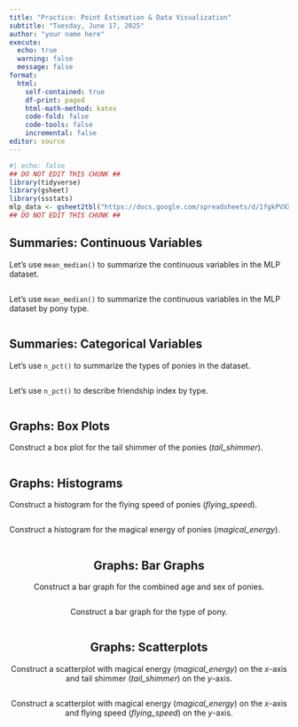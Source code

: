 ```yaml
---
title: "Practice: Point Estimation & Data Visualization"
subtitle: "Tuesday, June 17, 2025"
author: "your name here"
execute:
  echo: true
  warning: false
  message: false
format: 
  html:
    self-contained: true
    df-print: paged
    html-math-method: katex
    code-fold: false
    code-tools: false
    incremental: false
editor: source
---
```


```r
#| echo: false
## DO NOT EDIT THIS CHUNK ##
library(tidyverse)
library(gsheet)
library(ssstats)
mlp_data <- gsheet2tbl("https://docs.google.com/spreadsheets/d/1fgkPVXXmif9sXP1Gg7BEeRfKO3tayn1vvb2ep7eQqjs/edit?gid=0#gid=0")
## DO NOT EDIT THIS CHUNK ##
```

## Summaries: Continuous Variables

Let's use `mean_median()` to summarize the continuous variables in the MLP dataset.

```r

```

Let's use `mean_median()` to summarize the continuous variables in the MLP dataset by pony type.

```r

```

## Summaries: Categorical Variables

Let's use `n_pct()` to summarize the types of ponies in the dataset.

```r

```

Let's use `n_pct()` to describe friendship index by type.

```r

```

## Graphs: Box Plots

Construct a box plot for the tail shimmer of the ponies (*tail_shimmer*).

<center>
```r

```
</center>

## Graphs: Histograms

Construct a histogram for the flying speed of ponies (*flying_speed*).

<center>
```r

```
</center>


Construct a histogram for the magical energy of ponies (*magical_energy*).

<center>
```r

```

## Graphs: Bar Graphs

Construct a bar graph for the combined age and sex of ponies.

<center>
```r

```
</center>

Construct a bar graph for the type of pony.

<center>
```r

```

## Graphs: Scatterplots

Construct a scatterplot with magical energy (*magical_energy*) on the *x*-axis and tail shimmer (*tail_shimmer*) on the *y*-axis.

<center>
```r

```
</center>

Construct a scatterplot with magical energy (*magical_energy*) on the *x*-axis and flying speed (*flying_speed*) on the *y*-axis.

<center>
```r

```
</center>
